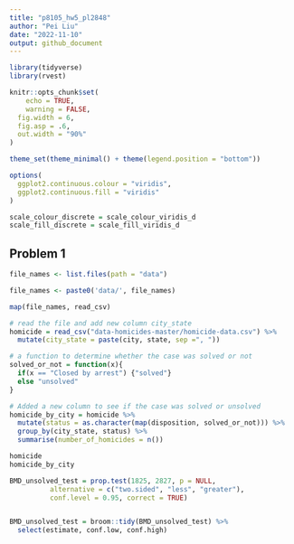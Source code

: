 ```yaml
---
title: "p8105_hw5_pl2848"
author: "Pei Liu"
date: "2022-11-10"
output: github_document
---
```




```r
library(tidyverse)
library(rvest)

knitr::opts_chunk$set(
	echo = TRUE,
	warning = FALSE,
  fig.width = 6,
  fig.asp = .6,
  out.width = "90%"
)

theme_set(theme_minimal() + theme(legend.position = "bottom"))

options(
  ggplot2.continuous.colour = "viridis",
  ggplot2.continuous.fill = "viridis"
)

scale_colour_discrete = scale_colour_viridis_d
scale_fill_discrete = scale_fill_viridis_d
```

## Problem 1
```r
file_names <- list.files(path = "data")

file_names <- paste0('data/', file_names)

```


```r
map(file_names, read_csv)
```


```r
# read the file and add new column city_state
homicide = read_csv("data-homicides-master/homicide-data.csv") %>% 
  mutate(city_state = paste(city, state, sep =", "))
```




```r
# a function to determine whether the case was solved or not
solved_or_not = function(x){
  if(x == "Closed by arrest") {"solved"}
  else "unsolved"
}

# Added a new column to see if the case was solved or unsolved
homicide_by_city = homicide %>% 
  mutate(status = as.character(map(disposition, solved_or_not))) %>% 
  group_by(city_state, status) %>% 
  summarise(number_of_homicides = n())

homicide
homicide_by_city

```

```r
BMD_unsolved_test = prop.test(1825, 2827, p = NULL,
          alternative = c("two.sided", "less", "greater"),
          conf.level = 0.95, correct = TRUE)


BMD_unsolved_test = broom::tidy(BMD_unsolved_test) %>% 
  select(estimate, conf.low, conf.high)
```

